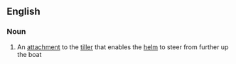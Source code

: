==English==
===Noun===
# {{nautical}} An [[attachment]] to the [[tiller]] that enables the [[helm]] to steer from further up the boat